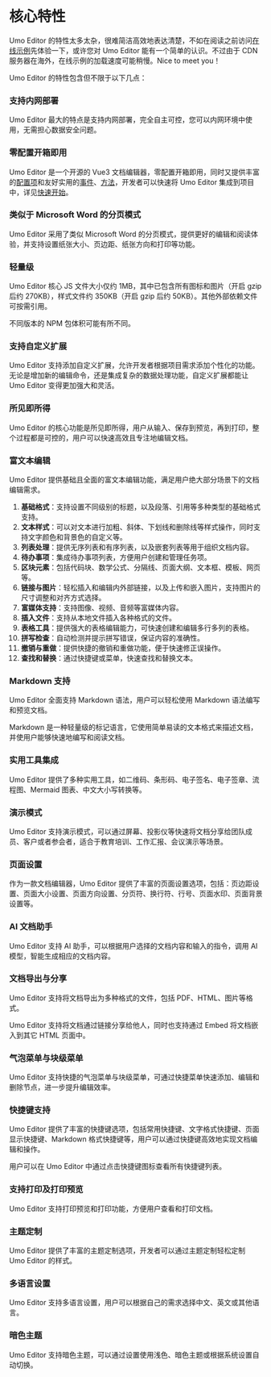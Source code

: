 # 核心特性

Umo Editor 的特性太多太杂，很难简洁高效地表达清楚，不如在阅读之前访问[在线示例](https://www.umodoc.com/demo)先体验一下，或许您对 Umo Editor 能有一个简单的认识。不过由于 CDN 服务器在海外，在线示例的加载速度可能稍慢。Nice to meet you！

Umo Editor 的特性包含但不限于以下几点：

### 支持内网部署
Umo Editor 最大的特点是支持内网部署，完全自主可控，您可以内网环境中使用，无需担心数据安全问题。

### 零配置开箱即用
Umo Editor 是一个开源的 Vue3 文档编辑器，零配置开箱即用，同时又提供丰富的[配置项](./options/default)和友好实用的[事件](./events)、[方法](./methods)，开发者可以快速将 Umo Editor 集成到项目中，详见[快速开始](./getting-started)。

### 类似于 Microsoft Word 的分页模式
Umo Editor 采用了类似 Microsoft Word 的分页模式，提供更好的编辑和阅读体验，并支持设置纸张大小、页边距、纸张方向和打印等功能。

### 轻量级
Umo Editor 核心 JS 文件大小仅约 1MB，其中已包含所有图标和图片（开启 gzip 后约 270KB），样式文件约 350KB（开启 gzip 后约 50KB）。其他外部依赖文件可按需引用。

不同版本的 NPM 包体积可能有所不同。

### 支持自定义扩展
Umo Editor 支持添加自定义扩展，允许开发者根据项目需求添加个性化的功能。无论是增加新的编辑命令，还是集成复杂的数据处理功能，自定义扩展都能让 Umo Editor 变得更加强大和灵活。

### 所见即所得
Umo Editor 的核心功能是所见即所得，用户从输入、保存到预览，再到打印，整个过程都是可控的，用户可以快速高效且专注地编辑文档。

### 富文本编辑
Umo Editor 提供基础且全面的富文本编辑功能，满足用户绝大部分场景下的文档编辑需求。

1. **基础格式**：支持设置不同级别的标题，以及段落、引用等多种类型的基础格式支持。
2. **文本样式**：可以对文本进行加粗、斜体、下划线和删除线等样式操作，同时支持文字颜色和背景色的自定义等。
3. **列表处理**：提供无序列表和有序列表，以及嵌套列表等用于组织文档内容。
4. **待办事项**：集成待办事项列表，方便用户创建和管理任务项。
5. **区块元素**：包括代码块、数学公式、分隔线、页面大纲、文本框、模板、网页等。
6. **链接与图片**：轻松插入和编辑内外部链接，以及上传和嵌入图片，支持图片的尺寸调整和对齐方式选择。
7. **富媒体支持**：支持图像、视频、音频等富媒体内容。
8. **插入文件**：支持从本地文件插入各种格式的文件。
9. **表格工具**：提供强大的表格编辑能力，可快速创建和编辑多行多列的表格。
10. **拼写检查**：自动检测并提示拼写错误，保证内容的准确性。
11. **撤销与重做**：提供快捷的撤销和重做功能，便于快速修正误操作。
12. **查找和替换**：通过快捷键或菜单，快速查找和替换文本。

### Markdown 支持
Umo Editor 全面支持 Markdown 语法，用户可以轻松使用 Markdown 语法编写和预览文档。

Markdown 是一种轻量级的标记语言，它使用简单易读的文本格式来描述文档，并使用户能够快速地编写和阅读文档。

### 实用工具集成
Umo Editor 提供了多种实用工具，如二维码、条形码、电子签名、电子签章、流程图、Mermaid 图表、中文大小写转换等。

### 演示模式
Umo Editor 支持演示模式，可以通过屏幕、投影仪等快速将文档分享给团队成员、客户或者参会者，适合于教育培训、工作汇报、会议演示等场景。

### 页面设置
作为一款文档编辑器，Umo Editor 提供了丰富的页面设置选项，包括：页边距设置、页面大小设置、页面方向设置、分页符、换行符、行号、页面水印、页面背景设置等。

### AI 文档助手
Umo Editor 支持 AI 助手，可以根据用户选择的文档内容和输入的指令，调用 AI 模型，智能生成相应的文档内容。

### 文档导出与分享
Umo Editor 支持将文档导出为多种格式的文件，包括 PDF、HTML、图片等格式。

Umo Editor 支持将文档通过链接分享给他人，同时也支持通过 Embed 将文档嵌入到其它 HTML 页面中。

### 气泡菜单与块级菜单
Umo Editor 支持快捷的气泡菜单与块级菜单，可通过快捷菜单快速添加、编辑和删除节点，进一步提升编辑效率。

### 快捷键支持
Umo Editor 提供了丰富的快捷键选项，包括常用快捷键、文字格式快捷键、页面显示快捷键、Markdown 格式快捷键等，用户可以通过快捷键高效地实现文档编辑和操作。

用户可以在 Umo Editor 中通过点击快捷键图标查看所有快捷键列表。

### 支持打印及打印预览
Umo Editor 支持打印预览和打印功能，方便用户查看和打印文档。

### 主题定制
Umo Editor 提供了丰富的主题定制选项，开发者可以通过主题定制轻松定制 Umo Editor 的样式。

### 多语言设置
Umo Editor 支持多语言设置，用户可以根据自己的需求选择中文、英文或其他语言。

### 暗色主题
Umo Editor 支持暗色主题，可以通过设置使用浅色、暗色主题或根据系统设置自动切换。